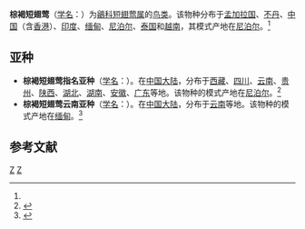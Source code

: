 {{Speciesbox
| genus = Bradypterus
| species = luteoventris
| status = LC | status_system = iucn3.1
| image = Locustella luteoventris 1889.jpg
| authority = (Hodgson, 1845)<ref name='id3592'>{{cite web| url =http://www.bioinfo.cn/db05/BjdwSpecies.php?action=view&id=3592| title =棕褐短翅莺| work =《中国动物物种编目数据库》| publisher =中国科学院微生物研究所| author =中国科学院动物研究所| accessdate =2009-04-04| deadurl =yes| archiveurl =https://web.archive.org/web/20131203122335/http://www.bioinfo.cn/db05/BjdwSpecies.php?action=view| archivedate =2013-12-03}}</ref>
}}

'''棕褐短翅莺'''（[[学名|学名]]：{{lang|la|''Bradypterus luteoventris''}}）为[[鶲科|鶲科]][[短翅莺属|短翅莺属]]的[[鸟类|鸟类]]。该物种分布于[[孟加拉国|孟加拉国]]、[[不丹|不丹]]、[[中国|中国]]（含[[香港|香港]]）、[[印度|印度]]、[[缅甸|缅甸]]、[[尼泊尔|尼泊尔]]、[[泰国|泰国]]和[[越南|越南]]，其模式产地在[[尼泊尔|尼泊尔]]。<ref name='id3592'/>

== 亚种 ==
*'''棕褐短翅莺指名亚种'''（[[学名|学名]]：{{lang|la|''Bradypterus luteoventris luteoventris''}}）。在[[中国大陆|中国大陆]]，分布于[[西藏|西藏]]、[[四川|四川]]、[[云南|云南]]、[[贵州|贵州]]、[[陕西|陕西]]、[[湖北|湖北]]、[[湖南|湖南]]、[[安徽|安徽]]、[[广东|广东]]等地。该物种的模式产地在[[尼泊尔|尼泊尔]]。<ref name='id3593'>{{cite web| url =http://www.bioinfo.cn/db05/BjdwSpecies.php?action=view&id=3593| title =棕褐短翅莺指名亚种| work =《中国动物物种编目数据库》| publisher =中国科学院微生物研究所| author =中国科学院动物研究所| accessdate =2009-04-04| deadurl =yes| archiveurl =https://web.archive.org/web/20160305091639/http://www.bioinfo.cn/db05/BjdwSpecies.php?action=view&id=3593| archivedate =2016-03-05}}</ref>
*'''棕褐短翅莺云南亚种'''（[[学名|学名]]：{{lang|la|''Bradypterus luteoventris ticehursti''}}）。在[[中国大陆|中国大陆]]，分布于[[云南|云南]]等地。该物种的模式产地在[[缅甸|缅甸]]。<ref name='id3594'>{{cite web| url =http://www.bioinfo.cn/db05/BjdwSpecies.php?action=view&id=3594| title =棕褐短翅莺云南亚种| work =《中国动物物种编目数据库》| publisher =中国科学院微生物研究所| author =中国科学院动物研究所| accessdate =2009-04-04| deadurl =yes| archiveurl =https://web.archive.org/web/20160305054158/http://www.bioinfo.cn/db05/BjdwSpecies.php?action=view&id=3594| archivedate =2016-03-05}}</ref>

== 参考文献 ==
{{reflist}}
{{Taxonbar|from=Q27075499}}

[[Category:短翅莺属|Z]]
[[Category:1845年描述的鸟类|Z]]


{{Passeriformes-stub}}